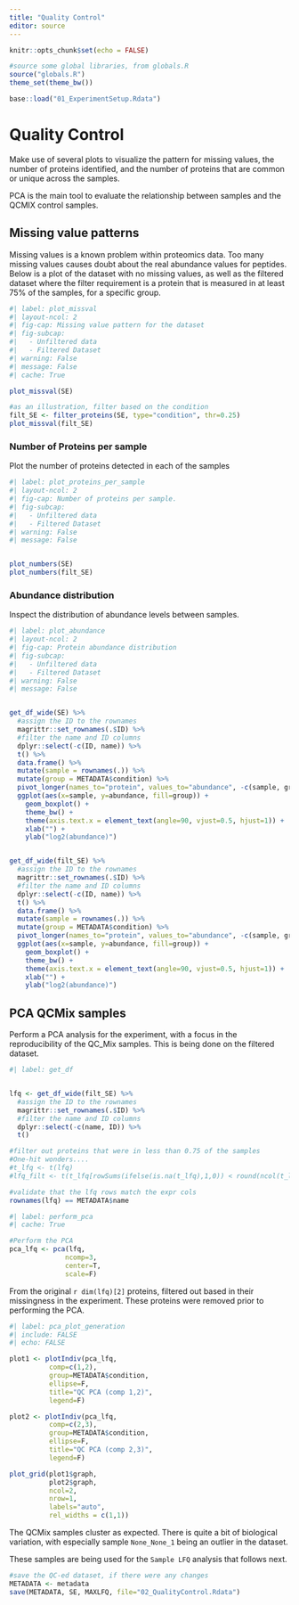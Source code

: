 ```yaml
---
title: "Quality Control"
editor: source
---
```


```r
knitr::opts_chunk$set(echo = FALSE)

#source some global libraries, from globals.R
source("globals.R")
theme_set(theme_bw())

base::load("01_ExperimentSetup.Rdata")

```

# Quality Control

Make use of several plots to visualize the pattern for missing values, the number of proteins identified, and the number of proteins that are common or unique across the samples.

PCA is the main tool to evaluate the relationship between samples and the QCMIX control samples.

## Missing value patterns

Missing values is a known problem within proteomics data. Too many missing values causes doubt about the real abundance values for peptides. Below is a plot of the dataset with no missing values, as well as the filtered dataset where the filter requirement is a protein that is measured in at least 75% of the samples, for a specific group.

```r
#| label: plot_missval
#| layout-ncol: 2
#| fig-cap: Missing value pattern for the dataset
#| fig-subcap: 
#|   - Unfiltered data
#|   - Filtered Dataset
#| warning: False
#| message: False
#| cache: True

plot_missval(SE)

#as an illustration, filter based on the condition
filt_SE <- filter_proteins(SE, type="condition", thr=0.25)
plot_missval(filt_SE)
```



### Number of Proteins per sample

Plot the number of proteins detected in each of the samples

```r
#| label: plot_proteins_per_sample
#| layout-ncol: 2
#| fig-cap: Number of proteins per sample.
#| fig-subcap: 
#|   - Unfiltered data
#|   - Filtered Dataset
#| warning: False
#| message: False


plot_numbers(SE)
plot_numbers(filt_SE)
```

### Abundance distribution

Inspect the distribution of abundance levels between samples.

```r
#| label: plot_abundance
#| layout-ncol: 2
#| fig-cap: Protein abundance distribution
#| fig-subcap: 
#|   - Unfiltered data
#|   - Filtered Dataset
#| warning: False
#| message: False


get_df_wide(SE) %>%
  #assign the ID to the rownames
  magrittr::set_rownames(.$ID) %>%
  #filter the name and ID columns
  dplyr::select(-c(ID, name)) %>%
  t() %>%
  data.frame() %>%
  mutate(sample = rownames(.)) %>%
  mutate(group = METADATA$condition) %>%
  pivot_longer(names_to="protein", values_to="abundance", -c(sample, group)) %>%
  ggplot(aes(x=sample, y=abundance, fill=group)) + 
    geom_boxplot() + 
    theme_bw() +
    theme(axis.text.x = element_text(angle=90, vjust=0.5, hjust=1)) + 
    xlab("") + 
    ylab("log2(abundance)")


get_df_wide(filt_SE) %>%
  #assign the ID to the rownames
  magrittr::set_rownames(.$ID) %>%
  #filter the name and ID columns
  dplyr::select(-c(ID, name)) %>%
  t() %>%
  data.frame() %>%
  mutate(sample = rownames(.)) %>%
  mutate(group = METADATA$condition) %>%
  pivot_longer(names_to="protein", values_to="abundance", -c(sample, group)) %>%
  ggplot(aes(x=sample, y=abundance, fill=group)) + 
    geom_boxplot() + 
    theme_bw() +
    theme(axis.text.x = element_text(angle=90, vjust=0.5, hjust=1)) + 
    xlab("") + 
    ylab("log2(abundance)")
```



## PCA QCMix samples

Perform a PCA analysis for the experiment, with a focus in the reproducibility of the QC_Mix samples. This is being done on the filtered dataset.



```r
#| label: get_df


lfq <- get_df_wide(filt_SE) %>%
  #assign the ID to the rownames
  magrittr::set_rownames(.$ID) %>%
  #filter the name and ID columns 
  dplyr::select(-c(name, ID)) %>%
  t()

#filter out proteins that were in less than 0.75 of the samples
#One-hit wonders....
#t_lfq <- t(lfq)
#lfq_filt <- t(t_lfq[rowSums(ifelse(is.na(t_lfq),1,0)) < round(ncol(t_lfq)*0.5),])

#validate that the lfq rows match the expr cols
rownames(lfq) == METADATA$name
```

```r
#| label: perform_pca
#| cache: True

#Perform the PCA
pca_lfq <- pca(lfq,
              ncomp=3,
              center=T,
              scale=F)
```

From the original `r dim(lfq)[2]` proteins, filtered out based in their missingness in the experiment. These proteins were removed prior to performing the PCA.


```r
#| label: pca_plot_generation
#| include: FALSE
#| echo: FALSE

plot1 <- plotIndiv(pca_lfq,
          comp=c(1,2),
          group=METADATA$condition,
          ellipse=F,
          title="QC PCA (comp 1,2)",
          legend=F)

plot2 <- plotIndiv(pca_lfq,
          comp=c(2,3),
          group=METADATA$condition,
          ellipse=F,
          title="QC PCA (comp 2,3)",
          legend=F)
```

```r
plot_grid(plot1$graph,
          plot2$graph,
          ncol=2,
          nrow=1,
          labels="auto",
          rel_widths = c(1,1))
```

The QCMix samples cluster as expected. There is quite a bit of biological variation, with especially sample `None_None_1` being an outlier in the dataset.

These samples are being used for the `Sample LFQ` analysis that follows next.

```r
#save the QC-ed dataset, if there were any changes
METADATA <- metadata
save(METADATA, SE, MAXLFQ, file="02_QualityControl.Rdata")
```
